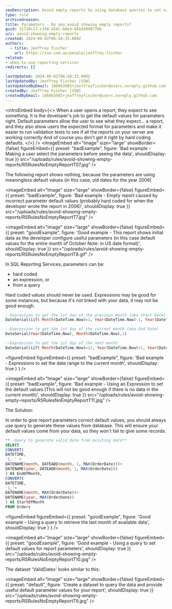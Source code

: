 ```yaml
---
seoDescription: Avoid empty reports by using database queries to set valid default parameter values in SQL Reporting Services, ensuring meaningful results for users.
type: rule
archivedreason:
title: Parameters - Do you avoid showing empty reports?
guid: 31728c17-c348-458c-b8e3-601d30987706
uri: avoid-showing-empty-reports
created: 2024-08-02T06:58:35.000Z
authors:
  - title: Jeoffrey Fischer
    url: https://ssw.com.au/people/jeoffrey-fischer
related:
- when-to-use-reporting-services
redirects: []

lastUpdated: 2024-08-02T06:58:35.000Z
lastUpdatedBy: Jeoffrey Fischer [SSW]
lastUpdatedByEmail: 106663901+jeoffreyfischer@users.noreply.github.com
createdBy: Jeoffrey Fischer [SSW]
createdByEmail: 106663901+jeoffreyfischer@users.noreply.github.com
---
```


<introEmbed
  body={<>
When a user opens a report, they expect to see something. It is the developer's job to get the default values for parameters right. Default parameters allow the user to see what they expect... a report, and they also show users the expected format for parameters and make it easier to run validation tests to see if all the reports on your server are working correctly And of course you don't get it right by hard coding defaults.
  </>}
/>
<imageEmbed
  alt="Image"
  size="large"
  showBorder={false}
  figureEmbed={{
    preset: "badExample",
    figure: 'Bad example - Making a user select the parameters before seeing the data',
    shouldDisplay: true
  }}
  src="/uploads/rules/avoid-showing-empty-reports/RSRulesNoEmptyReportT07.jpg"
/>

The following report shows nothing, because the parameters are using meaningless default values (in this case, old dates for the year 2006)

<imageEmbed
  alt="Image"
  size="large"
  showBorder={false}
  figureEmbed={{
    preset: "badExample",
    figure: 'Bad example - Empty report caused by incorrect parameter default values (probably hard coded for when the developer wrote the report in 2006)',
    shouldDisplay: true
  }}
  src="/uploads/rules/avoid-showing-empty-reports/RSRulesNoEmptyReportT7.jpg"
/>

<imageEmbed
  alt="Image"
  size="large"
  showBorder={false}
  figureEmbed={{
    preset: "goodExample",
    figure: 'Good example - This report shows initial data as the developer configure useful parameters (in this case default values for the entire month of October Note: in US date format)',
    shouldDisplay: true
  }}
  src="/uploads/rules/avoid-showing-empty-reports/RSRulesNoEmptyReportT8.gif"
/>

In SQL Reporting Services, parameters can be:

* hard coded
* an expression, or
* from a query

Hard coded values should never be used. Expressions may be good for some instances, but because it's not linked with your data, it may not be good enough.

```sql
--Expression to get the 1st day of the previous month (aka Start Date)
DateSerial(iif( Month(DateTime.Now)=1, Year(DateTime.Now)-1, Year(DateTime.Now)), iif( Month(DateTime.Now)=1, 12, Month(DateTime.Now) - 1), 1)

--Expression to get the 1st day of the current month (aka End Date)
DateSerial(Year(DateTime.Now), Month(DateTime.Now),1)

--Expression to get the 1st day of the next month
DateSerial(iif( Month(DateTime.Now)=12, Year(DateTime.Now)+1, Year(DateTime.Now)), iif( Month(DateTime.Now)=12, 1, Month(DateTime.Now) + 1), 1)
```

<figureEmbed figureEmbed={{
  preset: "badExample",
  figure: 'Bad example - Expressions to set the date range to the current month',
  shouldDisplay: true
} } />


<imageEmbed
  alt="Image"
  size="large"
  showBorder={false}
  figureEmbed={{
    preset: "badExample",
    figure: 'Bad example - Using an Expression to set the default values.(This will not be good enough if there is no data in the current month)',
    shouldDisplay: true
  }}
  src="/uploads/rules/avoid-showing-empty-reports/RSRulesNoEmptyReportT11.jpg"
/>

The Solution:

In order to give report parameters correct default values, you should always use query to generate these values from database. This will ensure your default values come from your data, so they won't fail to give some records.

```sql
**--Query to generate valid date from existing data**
SELECT
CONVERT(
DATETIME,
'1, ' +
DATENAME(month, DATEADD(month, 1, MAX(OrderDate)))+
DATENAME(year, DATEADD(month, 1, MAX(OrderDate)))
) AS EndOfMonth,
CONVERT(
DATETIME,
'1,'+
DATENAME(month, MAX(OrderDate))+
DATENAME(year, MAX(OrderDate))
) AS StartOfMonth
FROM Orders
```

<figureEmbed figureEmbed={{
  preset: "goodExample",
  figure: 'Good example - Using a query to retrieve the last month of available data',
  shouldDisplay: true
} } />


<imageEmbed
  alt="Image"
  size="large"
  showBorder={false}
  figureEmbed={{
    preset: "goodExample",
    figure: 'Good example - Using a query to set default values for report parameters',
    shouldDisplay: true
  }}
  src="/uploads/rules/avoid-showing-empty-reports/RSRulesNoEmptyReportT10.jpg"
/>

The dataset 'ValidDates' looks similar to this:


<imageEmbed
  alt="Image"
  size="large"
  showBorder={false}
  figureEmbed={{
    preset: "default",
    figure: 'Create a dataset to query the data and provide useful default parameter values for your report',
    shouldDisplay: true
  }}
  src="/uploads/rules/avoid-showing-empty-reports/RSRulesNoEmptyReportT9.jpg"
/>
